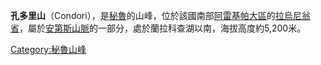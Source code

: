 {{Coord|14|54|32|S|72|22|45|W|display=title}}
{{Infobox mountain
| name = 孔多里山
| photo = 
| photo_caption = 
| elevation_m = 5200
| elevation_ref = <ref name=map>escale.minedu.gob.pe - UGEL map of the La Unión Province (Arequipa Region)</ref> 
| prominence_m = 
| prominence_ref = 
| range = [[安第斯山脈|安第斯山脈]], [[Wansu_mountain_range|Wansu]] 
| listing = 
| location = [[秘魯|秘魯]], [[阿雷基帕大區|阿雷基帕大區]], [[拉烏尼翁省_(秘魯)|拉烏尼翁省]]
| map = Peru | region_code = PE
| map_caption = Peru
| map_size = 200
| label_position = 
| coordinates_ref = 
| topo = 
| type = 
| age = 
| first_ascent = 
| easiest_route = 
}}
'''孔多里山'''（Condori），是[[秘魯|秘魯]]的山峰，位於該國南部[[阿雷基帕大區|阿雷基帕大區]]的[[拉烏尼翁省_(秘魯)|拉烏尼翁省]]，屬於[[安第斯山脈|安第斯山脈]]的一部分，處於蘭拉科查湖以南，海拔高度約5,200米。

{{Peru-geo-stub}}
[[Category:秘魯山峰|Category:秘魯山峰]]